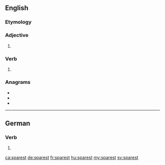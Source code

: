 ==English==

===Etymology===
{{suffix|en|spare|est}}

===Adjective===
{{head|en|adjective superlative form}}

# {{en-superlative of|spare}}

===Verb===
{{head|en|verb form}}

# {{en-archaic second-person singular of|spare}}

===Anagrams===
* {{l|en|pasters}}
* {{l|en|patress}}
* {{l|en|repasts}}

----

==German==

===Verb===
{{head|de|verb form}}

# {{de-verb form of|sparen|2|s|k1}}

[[ca:sparest]]
[[de:sparest]]
[[fr:sparest]]
[[hu:sparest]]
[[my:sparest]]
[[sv:sparest]]